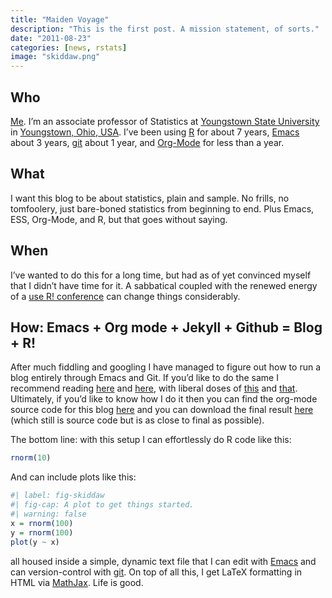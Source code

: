 ```yaml
---
title: "Maiden Voyage"
description: "This is the first post. A mission statement, of sorts."
date: "2011-08-23"
categories: [news, rstats]
image: "skiddaw.png"
---
```


## Who

[Me](https://gkerns.people.ysu.edu/). I'm an associate professor of Statistics at [Youngstown State University](https://ysu.edu/) in [Youngstown, Ohio, USA](http://en.wikipedia.org/wiki/Youngstown,_Ohio). I've been using [R](http://www.r-project.org/) for about 7 years, [Emacs](http://www.gnu.org/software/emacs/) about 3 years, [git](http://git-scm.com/) about 1 year, and [Org-Mode](http://orgmode.org/) for less than a year.

## What

I want this blog to be about statistics, plain and sample. No frills, no tomfoolery, just bare-boned statistics from beginning to end. Plus Emacs, ESS, Org-Mode, and R, but that goes without saying.

## When

I've wanted to do this for a long time, but had as of yet convinced myself that I didn't have time for it. A sabbatical coupled with the renewed energy of a [use R! conference](http://www.warwick.ac.uk/statsdept/user-2011/) can change things considerably.

## How: Emacs + Org mode + Jekyll + Github = Blog + R!

After much fiddling and googling I have managed to figure out how to run a blog entirely through Emacs and Git. If you'd like to do the same I recommend reading [here](http://orgmode.org/worg/org-tutorials/org-jekyll.html) and [here](http://vitobotta.com/how-to-migrate-from-wordpress-to-jekyll/), with liberal doses of [this](http://blog.envylabs.com/2009/08/publishing-a-blog-with-github-pages-and-jekyll/) and [that](https://github.com/mojombo/jekyll). Ultimately, if you'd like to know how I do it then you can find the org-mode source code for this blog [here](https://github.com/gjkerns/blog) and you can download the final result [here](https://github.com/gjkerns/gjkerns.github.com) (which still is source code but is as close to final as possible).

The bottom line: with this setup I can effortlessly do R code like this:

```r
rnorm(10)
```

And can include plots like this:

```r
#| label: fig-skiddaw
#| fig-cap: A plot to get things started.
#| warning: false
x = rnorm(100) 
y = rnorm(100)
plot(y ~ x)
```

all housed inside a simple, dynamic text file that I can edit with [Emacs](http://www.gnu.org/software/emacs/) and can version-control with [git](http://git-scm.com/). On top of all this, I get LaTeX formatting in HTML via [MathJax](http://www.mathjax.org/). Life is good.
